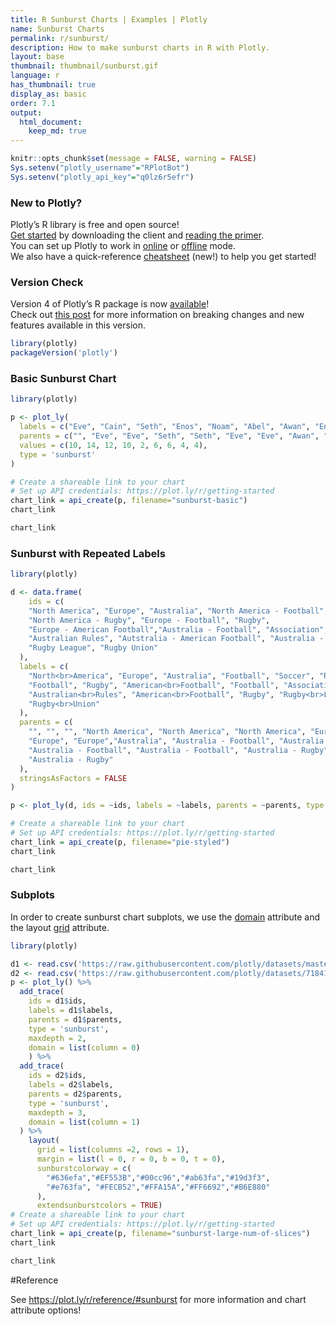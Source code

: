 ```yaml
---
title: R Sunburst Charts | Examples | Plotly
name: Sunburst Charts
permalink: r/sunburst/
description: How to make sunburst charts in R with Plotly.
layout: base
thumbnail: thumbnail/sunburst.gif
language: r
has_thumbnail: true
display_as: basic
order: 7.1
output:
  html_document:
    keep_md: true
---
```


```r
knitr::opts_chunk$set(message = FALSE, warning = FALSE)
Sys.setenv("plotly_username"="RPlotBot")
Sys.setenv("plotly_api_key"="q0lz6r5efr")
```
### New to Plotly?

Plotly's R library is free and open source!<br>
[Get started](https://plot.ly/r/getting-started/) by downloading the client and [reading the primer](https://plot.ly/r/getting-started/).<br>
You can set up Plotly to work in [online](https://plot.ly/r/getting-started/#hosting-graphs-in-your-online-plotly-account) or [offline](https://plot.ly/r/offline/) mode.<br>
We also have a quick-reference [cheatsheet](https://images.plot.ly/plotly-documentation/images/r_cheat_sheet.pdf) (new!) to help you get started!

### Version Check

Version 4 of Plotly's R package is now [available](https://plot.ly/r/getting-started/#installation)!<br>
Check out [this post](http://moderndata.plot.ly/upgrading-to-plotly-4-0-and-above/) for more information on breaking changes and new features available in this version.
```r
library(plotly)
packageVersion('plotly')
```

### Basic Sunburst Chart

```r
library(plotly)

p <- plot_ly(
  labels = c("Eve", "Cain", "Seth", "Enos", "Noam", "Abel", "Awan", "Enoch", "Azura"),
  parents = c("", "Eve", "Eve", "Seth", "Seth", "Eve", "Eve", "Awan", "Eve"),
  values = c(10, 14, 12, 10, 2, 6, 6, 4, 4),
  type = 'sunburst'
)

# Create a shareable link to your chart
# Set up API credentials: https://plot.ly/r/getting-started
chart_link = api_create(p, filename="sunburst-basic")
chart_link
```

```r
chart_link
```

### Sunburst with Repeated Labels

```r
library(plotly)

d <- data.frame(
    ids = c(
    "North America", "Europe", "Australia", "North America - Football", "Soccer",
    "North America - Rugby", "Europe - Football", "Rugby",
    "Europe - American Football","Australia - Football", "Association",
    "Australian Rules", "Autstralia - American Football", "Australia - Rugby",
    "Rugby League", "Rugby Union"
  ),
  labels = c(
    "North<br>America", "Europe", "Australia", "Football", "Soccer", "Rugby",
    "Football", "Rugby", "American<br>Football", "Football", "Association",
    "Australian<br>Rules", "American<br>Football", "Rugby", "Rugby<br>League",
    "Rugby<br>Union"
  ),
  parents = c(
    "", "", "", "North America", "North America", "North America", "Europe",
    "Europe", "Europe","Australia", "Australia - Football", "Australia - Football",
    "Australia - Football", "Australia - Football", "Australia - Rugby",
    "Australia - Rugby"
  ),
  stringsAsFactors = FALSE
)

p <- plot_ly(d, ids = ~ids, labels = ~labels, parents = ~parents, type = 'sunburst')

# Create a shareable link to your chart
# Set up API credentials: https://plot.ly/r/getting-started
chart_link = api_create(p, filename="pie-styled")
chart_link
```

```r
chart_link
```

### Subplots
In order to create sunburst chart subplots, we use the [domain](https://plot.ly/r/reference/#sunburst-domain) attribute and the layout [grid](https://plot.ly/r/reference/#layout-grid) attribute.
```r
library(plotly)

d1 <- read.csv('https://raw.githubusercontent.com/plotly/datasets/master/coffee-flavors.csv')
d2 <- read.csv('https://raw.githubusercontent.com/plotly/datasets/718417069ead87650b90472464c7565dc8c2cb1c/sunburst-coffee-flavors-complete.csv')
p <- plot_ly() %>%
  add_trace(
    ids = d1$ids,
    labels = d1$labels,
    parents = d1$parents,
    type = 'sunburst',
    maxdepth = 2,
    domain = list(column = 0)
    ) %>%
  add_trace(
    ids = d2$ids,
    labels = d2$labels,
    parents = d2$parents,
    type = 'sunburst',
    maxdepth = 3,
    domain = list(column = 1)
  ) %>%
    layout(
      grid = list(columns =2, rows = 1),
      margin = list(l = 0, r = 0, b = 0, t = 0),
      sunburstcolorway = c(
        "#636efa","#EF553B","#00cc96","#ab63fa","#19d3f3",
        "#e763fa", "#FECB52","#FFA15A","#FF6692","#B6E880"
      ),
      extendsunburstcolors = TRUE)
# Create a shareable link to your chart
# Set up API credentials: https://plot.ly/r/getting-started
chart_link = api_create(p, filename="sunburst-large-num-of-slices")
chart_link
```

```r
chart_link
```


#Reference

See [https://plot.ly/r/reference/#sunburst](https://plot.ly/r/reference/#sunburst) for more information and chart attribute options!
